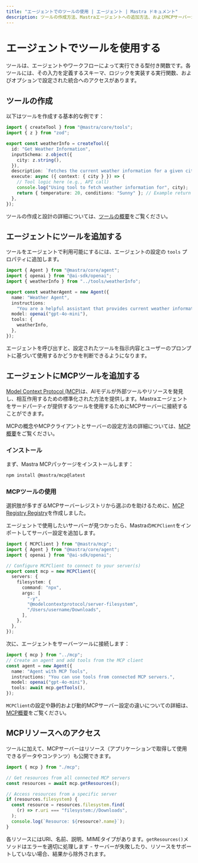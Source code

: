 ---
title: "エージェントでのツールの使用 | エージェント | Mastra ドキュメント"
description: ツールの作成方法、Mastraエージェントへの追加方法、およびMCPサーバーからのツールの統合方法について学びます。
---

# エージェントでツールを使用する

ツールは、エージェントやワークフローによって実行できる型付き関数です。各ツールには、その入力を定義するスキーマ、ロジックを実装する実行関数、およびオプションで設定された統合へのアクセスがあります。

## ツールの作成

以下はツールを作成する基本的な例です：

```typescript filename="src/mastra/tools/weatherInfo.ts" copy
import { createTool } from "@mastra/core/tools";
import { z } from "zod";

export const weatherInfo = createTool({
  id: "Get Weather Information",
  inputSchema: z.object({
    city: z.string(),
  }),
  description: `Fetches the current weather information for a given city`,
  execute: async ({ context: { city } }) => {
    // Tool logic here (e.g., API call)
    console.log("Using tool to fetch weather information for", city);
    return { temperature: 20, conditions: "Sunny" }; // Example return
  },
});
```

ツールの作成と設計の詳細については、[ツールの概要](/docs/tools-mcp/overview)をご覧ください。

## エージェントにツールを追加する

ツールをエージェントで利用可能にするには、エージェントの設定の `tools` プロパティに追加します。

```typescript filename="src/mastra/agents/weatherAgent.ts" {3,11}
import { Agent } from "@mastra/core/agent";
import { openai } from "@ai-sdk/openai";
import { weatherInfo } from "../tools/weatherInfo";

export const weatherAgent = new Agent({
  name: "Weather Agent",
  instructions:
    "You are a helpful assistant that provides current weather information. When asked about the weather, use the weather information tool to fetch the data.",
  model: openai("gpt-4o-mini"),
  tools: {
    weatherInfo,
  },
});
```

エージェントを呼び出すと、設定されたツールを指示内容とユーザーのプロンプトに基づいて使用するかどうかを判断できるようになります。

## エージェントにMCPツールを追加する

[Model Context Protocol (MCP)](https://modelcontextprotocol.io/introduction)は、AIモデルが外部ツールやリソースを発見し、相互作用するための標準化された方法を提供します。Mastraエージェントをサードパーティが提供するツールを使用するためにMCPサーバーに接続することができます。

MCPの概念やMCPクライアントとサーバーの設定方法の詳細については、[MCP概要](/docs/tools-mcp/mcp-overview)をご覧ください。

### インストール

まず、Mastra MCPパッケージをインストールします：

```bash npm2yarn copy
npm install @mastra/mcp@latest
```

### MCPツールの使用

選択肢が多すぎるMCPサーバーレジストリから選ぶのを助けるために、[MCP Registry Registry](https://mastra.ai/mcp-registry-registry)を作成しました。

エージェントで使用したいサーバーが見つかったら、Mastraの`MCPClient`をインポートしてサーバー設定を追加します。

```typescript filename="src/mastra/mcp.ts" {1,7-16}
import { MCPClient } from "@mastra/mcp";
import { Agent } from "@mastra/core/agent";
import { openai } from "@ai-sdk/openai";

// Configure MCPClient to connect to your server(s)
export const mcp = new MCPClient({
  servers: {
    filesystem: {
      command: "npx",
      args: [
        "-y",
        "@modelcontextprotocol/server-filesystem",
        "/Users/username/Downloads",
      ],
    },
  },
});
```

次に、エージェントをサーバーツールに接続します：

```typescript filename="src/mastra/agents/mcpAgent.ts" {7}
import { mcp } from "../mcp";
// Create an agent and add tools from the MCP client
const agent = new Agent({
  name: "Agent with MCP Tools",
  instructions: "You can use tools from connected MCP servers.",
  model: openai("gpt-4o-mini"),
  tools: await mcp.getTools(),
});
```

`MCPClient`の設定や静的および動的MCPサーバー設定の違いについての詳細は、[MCP概要](/docs/tools-mcp/mcp-overview)をご覧ください。

## MCPリソースへのアクセス

ツールに加えて、MCPサーバーはリソース（アプリケーションで取得して使用できるデータやコンテンツ）も公開できます。

```typescript filename="src/mastra/resources.ts" {3-8}
import { mcp } from "./mcp";

// Get resources from all connected MCP servers
const resources = await mcp.getResources();

// Access resources from a specific server
if (resources.filesystem) {
  const resource = resources.filesystem.find(
    (r) => r.uri === "filesystem://Downloads",
  );
  console.log(`Resource: ${resource?.name}`);
}
```

各リソースにはURI、名前、説明、MIMEタイプがあります。`getResources()`メソッドはエラーを適切に処理します - サーバーが失敗したり、リソースをサポートしていない場合、結果から除外されます。
